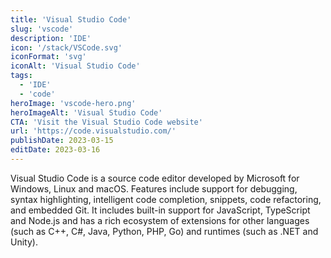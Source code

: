 ```yaml
---
title: 'Visual Studio Code'
slug: 'vscode'
description: 'IDE'
icon: '/stack/VSCode.svg'
iconFormat: 'svg'
iconAlt: 'Visual Studio Code'
tags:
  - 'IDE'
  - 'code'
heroImage: 'vscode-hero.png'
heroImageAlt: 'Visual Studio Code'
CTA: 'Visit the Visual Studio Code website'
url: 'https://code.visualstudio.com/'
publishDate: 2023-03-15
editDate: 2023-03-16
---
```


Visual Studio Code is a source code editor developed by Microsoft for Windows, Linux and macOS. Features include support for debugging, syntax highlighting, intelligent code completion, snippets, code refactoring, and embedded Git. It includes built-in support for JavaScript, TypeScript and Node.js and has a rich ecosystem of extensions for other languages (such as C++, C#, Java, Python, PHP, Go) and runtimes (such as .NET and Unity).
